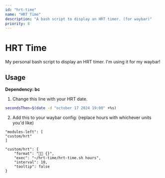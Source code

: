 ```yaml
---
id: "hrt-time"
name: "HRT Time"
description: "A bash script to display an HRT timer. (for waybar)"
priority: 8
---
```

# HRT Time
My personal bash script to display an HRT timer. I'm using it for my waybar!

## Usage
**Dependency: bc**
1. Change this line with your HRT date.
```bash
secondsThen=$(date -d "october 17 2024 19:00" +%s)
```
2. Add this to your waybar config: (replace hours with whichever units you'd like)
```jsonc
"modules-left": [
"custom/hrt"
]

"custom/hrt": {
    "format": "🏳️‍⚧️ {}",
    "exec": "~/hrt-time/hrt-time.sh hours",
    "interval": 10,
    "tooltip": false
}
```